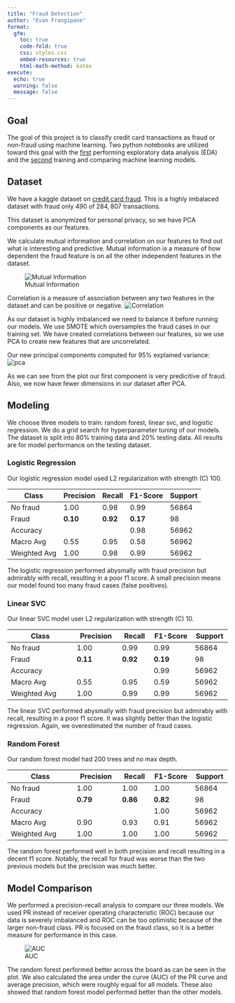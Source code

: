 ```yaml
---
title: "Fraud Detection"
author: "Evan Frangipane"
format:
  gfm:
    toc: true
    code-fold: true
    css: styles.css
    embed-resources: true
    html-math-method: katex
execute:
  echo: true
  warning: false
  message: false
---
```


## Goal

The goal of this project is to classify credit card transactions as fraud or non-fraud using machine learning.
Two python notebooks are utilized toward this goal with the [first](https://github.com/evanfrang/fraud_detection/blob/main/fraud_eda.ipynb) performing exploratory data analysis (EDA) and the [second](https://github.com/evanfrang/fraud_detection/blob/main/fraud_pipeline.ipynb) training and comparing machine learning models.


## Dataset

We have a kaggle dataset on [credit card fraud](https://www.kaggle.com/datasets/mlg-ulb/creditcardfraud).
This is a highly imbalaced dataset with fraud only $490$ of $284,807$ transactions.

This dataset is anonymized for personal privacy, so we have PCA components as our features.

We calculate mutual information and correlation on our features to find out what is interesting and predictive.
Mutual information is a measure of how dependent the fraud feature is on all the other independent features in the dataset.

![Mutual Information](images/mutual_info_before.jpg)

Correlation is a measure of association between any two features in the dataset and can be positive or negative.
![Correlation](images/corr_before.jpg)

As our dataset is highly imbalanced we need to balance it before running our models.
We use SMOTE which oversamples the fraud cases in our training set.
We have created correlations between our features, so we use PCA to create new features that are uncorrelated.

Our new principal components computed for 95% explained variance:
![pca](images/exp_var.jpg)

As we can see from the plot our first component is very predicitive of fraud.
Also, we now have fewer dimensions in our dataset after PCA. 

## Modeling

We choose three models to train: random forest, linear svc, and logistic regression.
We do a grid search for hyperparameter tuning of our models.
The dataset is split into 80% training data and 20% testing data.
All results are for model performance on the testing dataset. 

### Logistic Regression

Our logistic regression model used L2 regularization with strength (C) 100.
 
| Class | Precision | Recall | F1-Score | Support |
|-------|-----------|--------|----------|---------|
| No fraud     | 1.00      | 0.98   | 0.99     | 56864   |
| Fraud     | **0.10**      | **0.92**   | **0.17**     | 98      |
| Accuracy |       |        | 0.98     | 56962   |
| Macro Avg | 0.55  | 0.95   | 0.58     | 56962   |
| Weighted Avg | 1.00  | 0.98   | 0.99     | 56962   |


The logistic regression performed abysmally with fraud precision but admirably with recall, resulting in a poor f1 score.
A small precision means our model found too many fraud cases (false positives).

### Linear SVC

Our linear SVC model user L2 regularization with strength (C) 10.

| Class          | Precision | Recall | F1-Score | Support |
|----------------|-----------|--------|----------|---------|
| No fraud              | 1.00      | 0.99   | 0.99     | 56864   |
| Fraud              | **0.11**      | **0.92**   | **0.19**     | 98      |
| Accuracy   |           |        | 0.99     | 56962   |
| Macro Avg  | 0.55      | 0.95   | 0.59     | 56962   |
| Weighted Avg | 1.00    | 0.99   | 0.99     | 56962   |


The linear SVC performed abysmally with fraud precision but admirably with recall, resulting in a poor f1 score.
It was slightly better than the logistic regression.
Again, we overestimated the number of fraud cases.

### Random Forest

Our random forest model had 200 trees and no max depth.

| Class          | Precision | Recall | F1-Score | Support |
|----------------|-----------|--------|----------|---------|
| No fraud              | 1.00      | 1.00   | 1.00     | 56864   |
| Fraud              | **0.79**      | **0.86**   | **0.82**     | 98      |
| Accuracy   |           |        | 1.00     | 56962   |
| Macro Avg  | 0.90      | 0.93   | 0.91     | 56962   |
| Weighted Avg | 1.00    | 1.00   | 1.00     | 56962   |



The random forest performed well in both precision and recall resulting in a decent f1 score.
Notably, the recall for fraud was worse than the two previous models but the precision was much better.

## Model Comparison

We performed a precision-recall analysis to compare our three models.
We used PR instead of receiver operating characteristic (ROC) because our data is severely imbalanced and ROC can be too optimistic because of the larger non-fraud class.
PR is focused on the fraud class, so it is a better measure for performance in this case.

![AUC](images/auc.jpg)

The random forest performed better across the board as can be seen in the plot.
We also calculated the area under the curve (AUC) of the PR curve and average precision, which were roughly equal for all models.
These also showed that random forest model performed better than the other models.

